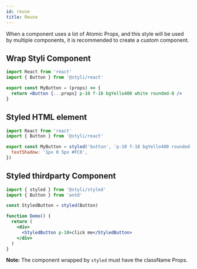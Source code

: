 ```yaml
---
id: reuse
title: Reuse
---
```


When a component uses a lot of Atomic Props, and this style will be used by multiple components, it is recommended to create a custom component.

## Wrap Styli Component

```jsx
import React from 'react'
import { Button } from '@styli/react'

export const MyButton = (props) => {
  return <Button {...props} p-10 f-18 bgYello400 white rounded-8 />
}
```

## Styled HTML element

```jsx
import React from 'react'
import { Button } from '@styli/react'

export const MyButton = styled('button', 'p-10 f-18 bgYello400 rounded-8', {
  textShadow: '1px 0 5px #FC0',
})
```

## Styled thirdparty Component

```jsx
import { styled } from '@styli/styled'
import { Button } from 'antd'

const StyledButton = styled(Button)

function Demo() {
  return (
    <div>
      <StyledButton p-10>click me</StyledButton>
    </div>
  )
}
```

**Note:** The component wrapped by `styled` must have the className Props.
